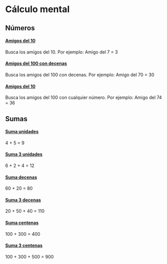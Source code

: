 # Cálculo mental

## Números

<div className="flex flex-wrap">

<div className="lg:w-1/3 px-4 bg-orange-300 rounded-md mr-4 mb-4">

#### [Amigos del 10](/calculo-mental/amigos-del-10)

Busca los amigos del 10. Por ejemplo: Amigo del 7 = 3

</div>

<div className="lg:w-1/3 px-4 bg-orange-300 rounded-md mr-4 mb-4">

#### [Amigos del 100 con decenas](/calculo-mental/amigos-del-100-decenas)

Busca los amigos del 100 con decenas. Por ejemplo: Amigo del 70 = 30

</div>

<div className="lg:w-1/3 px-4 bg-orange-300 rounded-md mr-4 mb-4">

#### [Amigos del 10](/calculo-mental/amigos-del-100)

Busca los amigos del 100 con cualquier número. Por ejemplo: Amigo del 74 = 36

</div>

</div>

## Sumas

<div className="flex flex-col flex-wrap lg:flex-row">

<div className="lg:w-1/3 px-4 bg-orange-300 rounded-md mr-4 mb-4">

#### [Suma unidades](/calculo-mental/suma-unidades)

4 + 5 = 9

</div>
<div className="lg:w-1/3 px-4 bg-orange-300 rounded-md mr-4 mb-4">

#### [Suma 3 unidades](/calculo-mental/suma-unidades-3)

6 + 2 + 4 = 12

</div>
<div className="lg:w-1/3 px-4 bg-orange-300 rounded-md mr-4 mb-4">

#### [Suma decenas](/calculo-mental/suma-decenas)

60 + 20 = 80

</div>
<div className="lg:w-1/3 px-4 bg-orange-300 rounded-md mr-4 mb-4">

#### [Suma 3 decenas](/calculo-mental/suma-decenas-3)

20 + 50 + 40 = 110

</div>
<div className="lg:w-1/3 px-4 bg-orange-300 rounded-md mr-4 mb-4">

#### [Suma centenas](/calculo-mental/suma-centenas)

100 + 300 = 400

</div>
<div className="lg:w-1/3 px-4 bg-orange-300 rounded-md mr-4 mb-4">

#### [Suma 3 centenas](/calculo-mental/suma-centenas-3)

100 + 300 + 500 = 900

</div>

</div>
